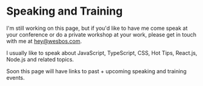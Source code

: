 
# Speaking and Training

I'm still working on this page, but if you'd like to have me come speak at your conference or do a private workshop at your work, please get in touch with me at <a href="mailto:hey@wesbos.com">hey@wesbos.com</a>.

I usually like to speak about JavaScript, TypeScript, CSS, Hot Tips, React.js, Node.js and related topics.

Soon this page will have links to past + upcoming speaking and training events.
